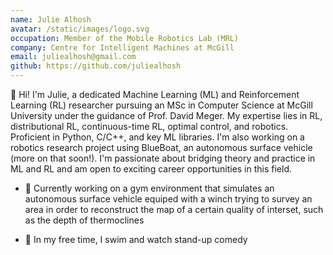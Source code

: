 ```yaml
---
name: Julie Alhosh
avatar: /static/images/logo.svg
occupation: Member of the Mobile Robotics Lab (MRL)
company: Centre for Intelligent Machines at McGill
email: juliealhosh@gmail.com
github: https://github.com/juliealhosh
---
```


👋 Hi! I'm Julie, a dedicated Machine Learning (ML) and Reinforcement Learning (RL) researcher pursuing an MSc in Computer Science at McGill University under the guidance of Prof. David Meger. My expertise lies in RL, distributional RL, continuous-time RL, optimal control, and robotics. Proficient in Python, C/C++, and key ML libraries. I'm also working on a robotics research project using BlueBoat, an autonomous surface vehicle (more on that soon!). I'm passionate about bridging theory and practice in ML and RL and am open to exciting career opportunities in this field.

- 🚀 Currently working on a gym environment that simulates an autonomous surface vehicle equiped with a winch trying to survey an area in order to reconstruct the map of a certain quality of interset, such as the depth of thermoclines

- 💬 In my free time, I swim and watch stand-up comedy
